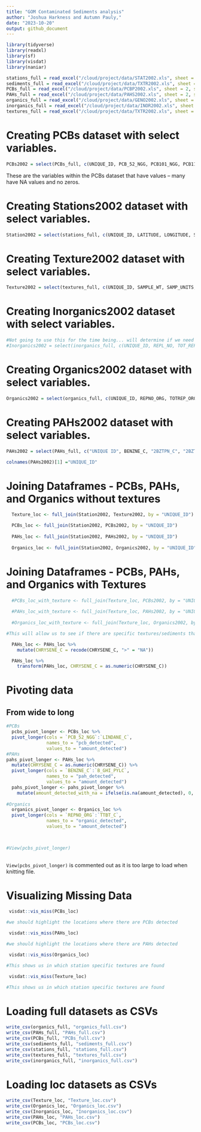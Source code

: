 ```yaml
---
title: "GOM Contaminated Sediments analysis"
author: "Joshua Harkness and Autumn Pauly,"
date: "2023-10-20"
output: github_document
---
```

```r
library(tidyverse)
library(readxl)
library(sf)
library(visdat)
library(naniar)
```

```r
stations_full = read_excel("/cloud/project/data/STAT2002.xls", sheet = 2, skip = 3)
sediments_full = read_excel("/cloud/project/data/TXTR2002.xls", sheet = 2, skip = 3)
PCBs_full = read_excel("/cloud/project/data/PCBP2002.xls", sheet = 2, skip = 3)
PAHs_full = read_excel("/cloud/project/data/PAHS2002.xls", sheet = 2, skip = 3)
organics_full = read_excel("/cloud/project/data/GENO2002.xls", sheet = 2, skip = 3)
inorganics_full = read_excel("/cloud/project/data/INOR2002.xls", sheet = 2, skip = 3)
textures_full = read_excel("/cloud/project/data/TXTR2002.xls", sheet = 2, skip = 3)
```

# Creating PCBs dataset with select variables. 
```r
PCBs2002 = select(PCBs_full, c(UNIQUE_ID, PCB_52_NGG, PCB101_NGG, PCB118_NGG, PCB128_NGG, PCB138_NGG, PCB153_NGG, PCB180_NGG, PCB206_NGG, PCB209_NGG, DDT_4_4_C, DDT_2_4_C, DDE_4_4_C, DDD_4_4_C, ENDRIN_C, ENDR_ALD_C, ALDRIN_C, DIELDRN_C, CLRDNE_T_C, MIREX_C, METHOXYCLC, BHC_A_C, BHC_B_C, BHC_D_C, LINDANE_C))
```
These are the variables within the PCBs dataset that have values -- many have NA values and no zeros.

# Creating Stations2002 dataset with select variables.
```r
Station2002 = select(stations_full, c(UNIQUE_ID, LATITUDE, LONGITUDE, SOUNDING_M, STATE_NAME, QUAD_NAME, GEN_LOC_NM, SPECFC_LOC, AREA_CODE, SAMP_DATE1, TO_SMP_DT2, DPTH_N_COR, DPTH_CODE, COR_GRB_CD))
```

# Creating Texture2002 dataset with select variables.
```r
Texture2002 = select(textures_full, c(UNIQUE_ID, SAMPLE_WT, SAMP_UNITS, Q1_MM, Q2_MED_MM, Q3_MM, GRN_SI_PCT, SPECIFIC_G, GRAVEL_PCT, SAND_PCT, SILT_PCT, CLAY_PCT, FINES_SIL, SED_CLASS, CLASSIF_S, MEDIAN, MEAN, STDEV_SORT, SKEWNESS, KURTOSIS))
```

# Creating Inorganics2002 dataset with select variables.
```r
#Not going to use this for the time being... will determine if we need these variables in the future. 
#Inorganics2002 = select(inorganics_full, c(UNIQUE_ID, REPL_NO, TOT_REPL, AG_UG_G, AL_UG_G, AS_UG_G, AS_UG_G, AU_UG_G, B_UG_G, BA_UG_G, BE_UG_G, CA_UG_G, CD_UG_G, CL_UG_G, CO_UG_G, CR_UG_G, CU_UG_G, FE_UG_G, HG_UG_G, K_UG_G, LI_UG_G, MG_UG_G, MN_UG_G, MO_UG_G, NA_UG_G, NI_UG_G, P_UG_G, PB_UG_G, RA_UG_G, SB_UG_G, SE_UG_G, SI_UG_G, SN_UG_G, TI_UG_G, TL_UG_G, TH_UG_G, U_UG_G, V_UG_G, ZN_UG_G, C_INOR_PCT, C_ORG_PCT, C_TOT_PCT, VOLAT_PCT, HYDROG_PCT, NITROG_PCT, NH3_MOL_KG, NO3_MOL_KG, O2_MOL_KG, SO2_MOL_KG, SO3_MOL_KG, SO4_MOL_KG, AVS_MOL_G, COD_UG_G, CEC_MOL_KG, SURF_M2_G, TOTSAMP_G, TSOL_WTPCT, WATER_WPCT, R_MOHMS, SP_C_MOHMS, SALIN_PPT, ALK_MEQ_KG, PH, TOTR_MR_HR, ALPHA_PC_G, BETA_PC_G, BULK_RAD_Q))
```

# Creating Organics2002 dataset with select variables.
```r
Organics2002 = select(organics_full, c(UNIQUE_ID, REPNO_ORG, TOTREP_ORG, TVS_EP_PCT, O_G_PCT, O_G_UGG, PHCTOT_PCT, PHCTOT_UGG, PCB_T_UGG, DDT_T_NGG, DDE_T_NGG, DDD_T_NGG, PEST_UG_G, PAHTOT_PCT, PAHTOT_UGG, LIPIDS_NGG, CLOST_SP_G, MBT_C, DBT_C, TBT_C, TTBT_C))
```

# Creating PAHs2002 dataset with select variables.
```r
PAHs2002 = select(PAHs_full, c("UNIQUE ID", BENZNE_C, "2BZTPN_C", "2BZTPN_T_C", C1DIBZTPNC, C2DIBZTPNC, C3DIBZTPNC, "2BZFRN_T_C", NAPHTHLN_C, NPHTLN_T_C, C1NPHTLN_C, "1MTYLNAP_C", "2MTYLNAP_C", C2NPHTLN_C, C3NPHTLN_C, C4NPHTLN_C, BIPHENYL_C, ACNPHTHN_C, ACNPHTYL_C, FLUORENE_C, C1FLORNE_C, C2FLORNE_C, C3FLORNE_C, PHNANTHR_C, "1MT_PHE_C", C2PHNANT_C, C3PHNANT_C, C4PHNANT_C, ANTHRACN_C, BZ_A_ANT_C, "2_AH_ANT_C", PYRENE_C, C1PYRENE_C, BZ_A_PYR_C, BZ_E_PYR_C, IN_123_PYC, "3_4BNZPY_C", FLORNTHN_C, C1FLRNTHNC, BZ_B_FLUOC, BZ_K_FLUOC, CHRYSENE_C, CHRYS_C1_C, CHRYS_C2_C, CHRYS_C3_C, CHRYS_C4_C, PERYLENE_C, BNZ_G_PYLC, B_GHI_PYLC))

colnames(PAHs2002)[1] ="UNIQUE_ID"
```

# Joining Dataframes - PCBs, PAHs, and Organics without textures
```r
  Texture_loc <- full_join(Station2002, Texture2002, by = "UNIQUE_ID")

  PCBs_loc <- full_join(Station2002, PCBs2002, by = "UNIQUE_ID")
  
  PAHs_loc <- full_join(Station2002, PAHs2002, by = "UNIQUE_ID")
  
  Organics_loc <- full_join(Station2002, Organics2002, by = "UNIQUE_ID")


```

# Joining Dataframes - PCBs, PAHs, and Organics with Textures
```r

  #PCBs_loc_with_texture <- full_join(Texture_loc, PCBs2002, by = "UNIQUE_ID")
  
  #PAHs_loc_with_texture <- full_join(Texture_loc, PAHs2002, by = "UNIQUE_ID")
  
  #Organics_loc_with_texture <- full_join(Texture_loc, Organics2002, by = "UNIQUE_ID")

#This will allow us to see if there are specific textures/sediments that attract certain PCBs, PAHs, and Organics.

```

``` r

  PAHs_loc <- PAHs_loc %>%
    mutate(CHRYSENE_C = recode(CHRYSENE_C, ">" = "NA")) 

  PAHs_loc %>%
    transform(PAHs_loc, CHRYSENE_C = as.numeric(CHRYSENE_C))

```

# Pivoting data
## From wide to long
```r
 
#PCBs
  pcbs_pivot_longer <- PCBs_loc %>%
  pivot_longer(cols = `PCB_52_NGG`:`LINDANE_C`, 
               names_to = "pcb_detected", 
               values_to = "amount_detected")
#PAHs
pahs_pivot_longer <- PAHs_loc %>%
  mutate(CHRYSENE_C = as.numeric(CHRYSENE_C)) %>%
  pivot_longer(cols = `BENZNE_C`:`B_GHI_PYLC`, 
               names_to = "pah_detected", 
               values_to = "amount_detected")
  pahs_pivot_longer <- pahs_pivot_longer %>%
    mutate(amount_detected_with_na = ifelse(is.na(amount_detected), 0, amount_detected))
 
#Organics
  organics_pivot_longer <- Organics_loc %>%
  pivot_longer(cols = `REPNO_ORG`:`TTBT_C`, 
               names_to = "organic_detected", 
               values_to = "amount_detected")


  
#View(pcbs_pivot_longer)
   
```
`View(pcbs_pivot_longer)` is commented out as it is too large to load when knitting file.

# Visualizing Missing Data
``` r
 visdat::vis_miss(PCBs_loc)

#we should highlight the locations where there are PCBs detected
```

``` r
 visdat::vis_miss(PAHs_loc)

#we should highlight the locations where there are PAHs detected
```

``` r
 visdat::vis_miss(Organics_loc)

#This shows us in which station specific textures are found
```

``` r
 visdat::vis_miss(Texture_loc)

#This shows us in which station specific textures are found
```
# Loading full datasets as CSVs
``` r
write_csv(organics_full, "organics_full.csv")
write_csv(PAHs_full, "PAHs_full.csv")
write_csv(PCBs_full, "PCBs_full.csv")
write_csv(sediments_full, "sediments_full.csv")
write_csv(stations_full, "stations_full.csv")
write_csv(textures_full, "textures_full.csv")
write_csv(inorganics_full, "inorganics_full.csv")
```

# Loading loc datasets as CSVs
``` r
write_csv(Texture_loc, "Texture_loc.csv")
write_csv(Organics_loc, "Organics_loc.csv")
write_csv(Inorganics_loc, "Inorganics_loc.csv")
write_csv(PAHs_loc, "PAHs_loc.csv")
write_csv(PCBs_loc, "PCBs_loc.csv")

```
